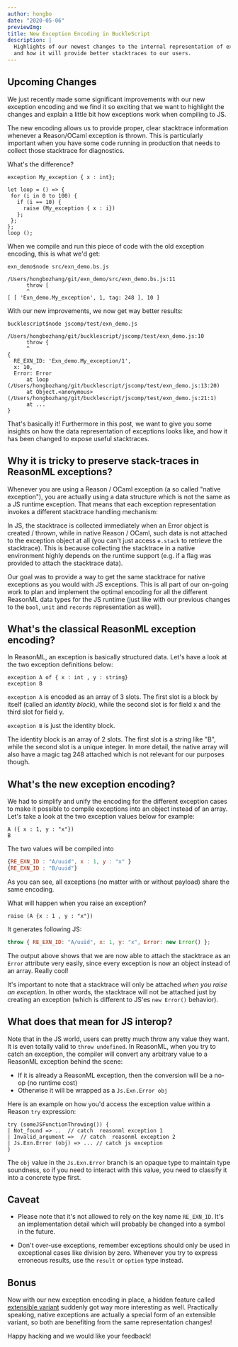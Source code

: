 ```yaml
---
author: hongbo
date: "2020-05-06"
previewImg:
title: New Exception Encoding in BuckleScript
description: |
  Highlights of our newest changes to the internal representation of exceptions
  and how it will provide better stacktraces to our users.
---
```


## Upcoming Changes

We just recently made some significant improvements with our new exception encoding and we find it so exciting that we want to highlight the changes and explain a little bit how exceptions work when compiling to JS.

The new encoding allows us to provide proper, clear stacktrace information whenever a Reason/OCaml exception is thrown. This is particularly important when you have some code running in production that needs to collect those stacktrace for diagnostics.

What's the difference?

```reason
exception My_exception { x : int};

let loop = () => {
 for (i in 0 to 100) {
   if (i == 10) {
     raise (My_exception { x : i})
   };
 };
};
loop ();
```

When we compile and run this piece of code with the old exception encoding, this is what we'd get:

```
exn_demo$node src/exn_demo.bs.js

/Users/hongbozhang/git/exn_demo/src/exn_demo.bs.js:11
      throw [
      ^
[ [ 'Exn_demo.My_exception', 1, tag: 248 ], 10 ]
```

With our new improvements, we now get way better results:

```
bucklescript$node jscomp/test/exn_demo.js

/Users/hongbozhang/git/bucklescript/jscomp/test/exn_demo.js:10
      throw {
      ^
{
  RE_EXN_ID: 'Exn_demo.My_exception/1',
  x: 10,
  Error: Error
      at loop (/Users/hongbozhang/git/bucklescript/jscomp/test/exn_demo.js:13:20)
      at Object.<anonymous> (/Users/hongbozhang/git/bucklescript/jscomp/test/exn_demo.js:21:1)
      at ...
}
```

That's basically it! Furthermore in this post, we want to give you some insights on how the data representation of exceptions looks like, and how it has been changed to expose useful stacktraces.

## Why it is tricky to preserve stack-traces in ReasonML exceptions?

Whenever you are using a Reason / OCaml exception (a so called "native exception"), you are actually using a data structure which is not the same as a JS runtime exception. That means that each exception representation invokes a different stacktrace handling mechanism:

In JS, the stacktrace is collected immediately when an Error object is created / thrown, while in native Reason / OCaml, such data is not attached to the exception object at all (you can't just access `e.stack` to retrieve the stacktrace). This is because collecting the stacktrace in a native environment highly depends on the runtime support (e.g. if a flag was provided to attach the stacktrace data).

Our goal was to provide a way to get the same stacktrace for native exceptions as you would with JS exceptions. This is all part of our on-going work to plan and implement the optimal encoding for all the different ReasonML data types for the JS runtime (just like with our previous changes to the `bool`, `unit` and `records` representation as well).

## What's the classical ReasonML exception encoding?

In ReasonML, an exception is basically structured data. Let's have a look at the two exception definitions below:

```reason
exception A of { x : int , y : string}
exception B
```

`exception A` is encoded as an array of 3 slots. The first slot is a block by itself (called an _identity block_), while the second slot is for field x and the third slot for field y.

`exception B` is just the identity block.

The identity block is an array of 2 slots. The first slot is a string like "B", while the second slot is a unique integer.
In more detail, the native array will also have a magic tag 248 attached which is not relevant for our purposes though.

## What's the new exception encoding?

We had to simplify and unify the encoding for the different exception cases to make it possible to compile exceptions into an object instead of an array. Let's take a look at the two exception values below for example:

```reason
A ({ x : 1, y : "x"})
B
```

The two values will be compiled into

```js
{RE_EXN_ID : "A/uuid", x : 1, y : "x" }
{RE_EXN_ID : "B/uuid"}
```

As you can see, all exceptions (no matter with or without payload) share the same encoding.

What will happen when you raise an exception?

```reason
raise (A {x : 1 , y : "x"})
```

It generates following JS:

```js
throw { RE_EXN_ID: "A/uuid", x: 1, y: "x", Error: new Error() };
```

The output above shows that we are now able to attach the stacktrace as an `Error` attribute very easily, since every exception is now an object instead of an array. Really cool!

It's important to note that a stacktrace will only be attached _when you raise an exception_. In other words, the stacktrace will not be attached just by creating an exception (which is different to JS'es `new Error()` behavior).

## What does that mean for JS interop?

Note that in the JS world, users can pretty much throw any value they want. It is even totally valid to `throw undefined`. In ReasonML, when you try to catch an exception, the compiler will convert any arbitrary value to a ReasonML exception behind the scene:

- If it is already a ReasonML exception, then the conversion will be a no-op (no runtime cost)
- Otherwise it will be wrapped as a `Js.Exn.Error obj`

Here is an example on how you'd access the exception value within a Reason `try` expression:

```reason
try (someJSFunctionThrowing()) {
| Not_found => ..  // catch  reasonml exception 1
| Invalid_argument =>  // catch  reasonml exception 2
| Js.Exn.Error (obj) => ... // catch js exception
}
```

The `obj` value in the `Js.Exn.Error` branch is an opaque type to maintain type soundness, so if you need to interact with this value, you need to classify it into a concrete type first.

## Caveat

- Please note that it's not allowed to rely on the key name `RE_EXN_ID`. It's an implementation detail which will probably be changed into a symbol in the future.

- Don't over-use exceptions, remember exceptions should only be used in exceptional cases like division by zero. Whenever you try to express erroneous results, use the `result` or `option` type instead.

## Bonus

Now with our new exception encoding in place, a hidden feature called [extensible variant](https://caml.inria.fr/pub/docs/manual-ocaml/extensiblevariants.html) suddenly got way more interesting as well. Practically speaking, native exceptions are actually a special form of an extensible variant, so both are benefiting from the same representation changes!

Happy hacking and we would like your feedback!
